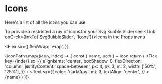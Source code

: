 

<Meta title="Icons" />

# Icons

Here's a list of all the icons you can use.

To provide a restricted array of icons for your Svg Bubble Slider see <Link onClick={linkTo('SvgBubbleSlider', 'Icons')}>Icons</Link> in the Props menu

<Flex
  sx={{
    flexWrap: 'wrap',
  }}
>
  {iconPaths.map((icon, index) => {
    const { name, path } = icon
    return (
      <Flex
        key={index}
        sx={{
          alignItems: 'center',
          boxShadow: 0,
          flexDirection: 'column',
          justifyContent: 'space-between',
          px: 4,
          py: 3,
          m: 2,
          width: ['50%', '25%'],
        }}
      >
        <SvgIcon name={name} size={64} />
        <Text
          sx={{
            color: 'darkGray',
            mt: 3,
            textAlign: 'center',
          }}
        >
          {name}
        </Text>
      </Flex>
    )
  })}
</Flex>
